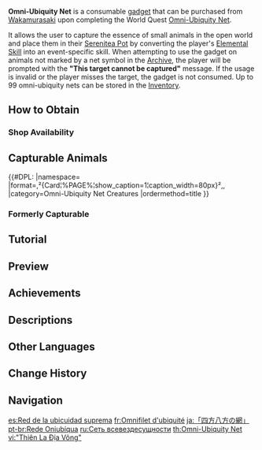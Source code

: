 {{About|a Gadget|the World Quest|Omni-Ubiquity Net (Quest)|the event gadget|Ubiquity Net}}
{{Item Infobox
|id           = 220043
|image        = Item Omni-Ubiquity Net.png
|type         = Gadgets
|invCategory  = Gadgets
|quality      = 3
|effect       = When used, replaces the player's [[Elemental Skill]] with the capture ability. It has a cooldown of 10 seconds.
|description  = A net that has been modified once again by [[Wakamurasaki]] using onmyoudou. She claims that it can detain the essence of small creatures before using the net itself as a medium to recreate their forms.
|source1      = {{Sold By|Omni-Ubiquity Net}}
|reusable     = No
|usage        = Quick Use
|memento      = No
}}
'''Omni-Ubiquity Net''' is a consumable [[gadget]] that can be purchased from [[Wakamurasaki]] upon completing the World Quest [[Omni-Ubiquity Net (Quest)|Omni-Ubiquity Net]].

It allows the user to capture the essence of small animals in the open world and place them in their [[Serenitea Pot]] by converting the player's [[Elemental Skill]] into an event-specific skill. When attempting to use the gadget on animals not marked by a net symbol in the [[Archive]], the player will be prompted with the '''"This target cannot be captured"''' message. If the usage is invalid or the player misses the target, the gadget is not consumed. Up to 99 omni-ubiquity nets can be stored in the [[Inventory]].

==How to Obtain==
===Shop Availability===
{{Shop Availability}}

==Capturable Animals==
{{#DPL:
|namespace=
|format=,²{Card¦%PAGE%¦show_caption=1¦caption_width=80px}²,,
|category=Omni-Ubiquity Net Creatures
|ordermethod=title
}}
===Formerly Capturable===
{{Card|Coral Butterfly (Furnishing)|show_caption=1|caption_width=80px}}

==Tutorial==
{{Tutorial|Omni-Ubiquity Net}}

==Preview==
{{Transclude|Ubiquity Net|Preview}}

==Achievements==
{{Achievement Topic Table|topic=Omni-Ubiquity Net}}

==Descriptions==
{{Description|A net created using [[Mystic Arts in Teyvat#Onmyoudou|onmyoudou]]. It can be used to detain the essences of small animals and also serves as a medium to recreate their forms. There exits a [[Mystic Onmyou Chamber|training ground]] somewhere in Inazuma that uses onmyoudou to recreate monsters and villains. The technique used to make these nets may be the product of those same techniques following many long years of degradation in power and knoweledge.|[[Archive]]}}

==Other Languages==
{{Other Languages
|en      = Omni-Ubiquity Net
|zhs     = 「四方八方之网」
|zhs_rm  = "Sìfāng-Bāfāng zhī Wǎng"
|zht     = 「四方八方之網」
|zht_rm  = "Sìfāng-Bāfāng zhī Wǎng"
|zh_tl   = "All-Directional Net"
|ja      = 「四方八方の網」
|ja_rm   = "Shihou Happou no Ami"
|ja_tl   = "All-Directional Net"
|ko      = 「{{tt|사방팔방|四方八方}}의 그물」
|ko_rm   = "Sabangpalbang-ui geu-mul"
|ko_tl   = "All-Directional Net"
|es      = Red de la ubicuidad suprema
|es_tl   = Net of Supreme Ubiquity
|fr      = Omnifilet d'ubiquité
|fr_tl   = Omni-Net of Ubiquity
|ru      = Сеть всевездесущности
|ru_tl   = All-Ubiquity Net
|th      = Omni-Ubiquity Net
|vi      = "{{tt|Thiên La Địa Võng|天羅地網}}"
|vi_tl   = "Inescapable Net"
|de      = „Netz der Omniubiquität“
|de_tl   = "Net of Omni-Ubiquity"
|id      = Omni-Ubiquity Net
|pt      = Rede Oniubíqua
|pt_tl   = Omni-Ubiquitous Net
|zh_note = Derived from the Japanese idiom {{ja|四方八方|rm=shihou happou|tl=in all directions|lit=four directions, eight directions.}}
|vi_note = Derived from the Chinese idiom {{zh|天羅地網|rm=tiān luó dì wǎng|tl=inescapable net|lit=nets above, snares below.}}
|tr      = Üstün Ağ Topu
|tr_tl   = Ultimate Net Ball
|it      = Rete dell'ubiquità suprema
|it_tl   = 
}}

==Change History==
{{Change History|2.3}}

==Navigation==
{{Gadget Navbox}}

[[es:Red de la ubicuidad suprema]]
[[fr:Omnifilet d'ubiquité]]
[[ja:「四方八方の網」]]
[[pt-br:Rede Oniubíqua]]
[[ru:Сеть всевездесущности]]
[[th:Omni-Ubiquity Net]]
[[vi:"Thiên La Địa Võng"]]